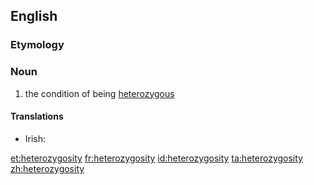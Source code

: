 ==English==

===Etymology===
{{suffix|heterozygous|ity|lang=en}}

===Noun===
{{en-noun|~|heterozygosities}}

# the condition of being [[heterozygous]]

====Translations====
{{trans-top|the condition of being heterozygous}}
* Irish: {{t|ga|heitrisigóiseacht|f}}
{{trans-mid}}
{{trans-bottom}}

[[et:heterozygosity]]
[[fr:heterozygosity]]
[[id:heterozygosity]]
[[ta:heterozygosity]]
[[zh:heterozygosity]]